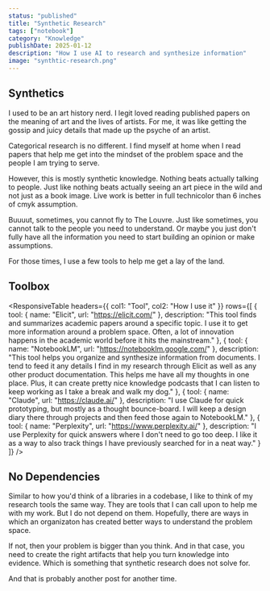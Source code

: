 ```yaml
---
status: "published"
title: "Synthetic Research"
tags: ["notebook"]
category: "Knowledge"
publishDate: 2025-01-12
description: "How I use AI to research and synthesize information"
image: "synthtic-research.png"
---
```



## Synthetics

I used to be an art history nerd. I legit loved reading published papers on the meaning of art and the lives of artists. For me, it was like getting the gossip and juicy details that made up the psyche of an artist.

Categorical research is no different. I find myself at home when I read papers that help me get into the mindset of the problem space and the people I am trying to serve.

However, this is mostly synthetic knowledge. Nothing beats actually talking to people. Just like nothing beats actually seeing an art piece in the wild and not just as a book image. Live work is better in full technicolor than 6 inches of cmyk assumption. 

Buuuut, sometimes, you cannot fly to The Louvre. Just like sometimes, you cannot talk to the people you need to understand. Or maybe you just don't fully have all the information you need to start building an opinion or make assumptions.

For those times, I use a few tools to help me get a lay of the land.

## Toolbox

<ResponsiveTable
  headers={{
    col1: "Tool",
    col2: "How I use it"
  }}
  rows={[
    {
      tool: {
        name: "Elicit",
        url: "https://elicit.com/"
      },
      description: "This tool finds and summarizes academic papers around a specific topic. I use it to get more information around a problem space. Often, a lot of innovation happens in the academic world before it hits the mainstream."
    },
    {
      tool: {
        name: "NotebookLM",
        url: "https://notebooklm.google.com/"
      },
      description: "This tool helps you organize and synthesize information from documents. I tend to feed it any details I find in my research through Elicit as well as any other product documentation. This helps me have all my thoughts in one place. Plus, it can create pretty nice knowledge podcasts that I can listen to keep working as I take a break and walk my dog."
    },
    {
      tool: {
        name: "Claude",
        url: "https://claude.ai/"
      },
      description: "I use Claude for quick prototyping, but mostly as a thought bounce-board. I will keep a design diary there through projects and then feed those again to NotebookLM."
    },
    {
      tool: {
        name: "Perplexity",
        url: "https://www.perplexity.ai/"
      },
      description: "I use Perplexity for quick answers where I don't need to go too deep. I like it as a way to also track things I have previously searched for in a neat way."
    }
  ]}
/>

## No Dependencies

Similar to how you'd think of a libraries in a codebase, I like to think of my research tools the same way. They are tools that I can call upon to help me with my work. But I do not depend on them. Hopefully, there are ways in which an organizaton has created better ways to understand the problem space. 

If not, then your problem is bigger than you think. And in that case, you need to create the right artifacts that help you turn knowledge into evidence. Which is something that synthetic research does not solve for. 

And that is probably another post for another time.
